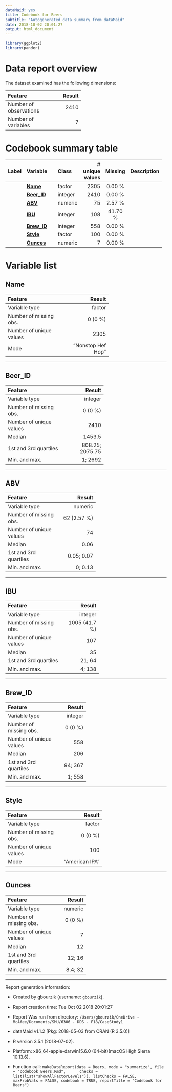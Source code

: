 ```yaml
---
dataMaid: yes
title: Codebook for Beers
subtitle: "Autogenerated data summary from dataMaid"
date: 2018-10-02 20:01:27
output: html_document
---
```

```r
library(ggplot2)
library(pander)
```
# Data report overview
The dataset examined has the following dimensions:


---------------------------------
Feature                    Result
------------------------ --------
Number of observations       2410

Number of variables             7
---------------------------------


















# Codebook summary table

---------------------------------------------------------------------
Label   Variable         Class       # unique  Missing  Description  
                                       values                        
------- ---------------- --------- ---------- --------- -------------
        **[Name]**       factor          2305  0.00 %                

        **[Beer\_ID]**   integer         2410  0.00 %                

        **[ABV]**        numeric           75  2.57 %                

        **[IBU]**        integer          108  41.70 %               

        **[Brew\_ID]**   integer          558  0.00 %                

        **[Style]**      factor           100  0.00 %                

        **[Ounces]**     numeric            7  0.00 %                
---------------------------------------------------------------------




# Variable list
## Name


---------------------------------------------
Feature                                Result
------------------------- -------------------
Variable type                          factor

Number of missing obs.                0 (0 %)

Number of unique values                  2305

Mode                        "Nonstop Hef Hop"
---------------------------------------------




---

## Beer\_ID


-------------------------------------------
Feature                              Result
------------------------- -----------------
Variable type                       integer

Number of missing obs.              0 (0 %)

Number of unique values                2410

Median                               1453.5

1st and 3rd quartiles       808.25; 2075.75

Min. and max.                       1; 2692
-------------------------------------------




---

## ABV


---------------------------------------
Feature                          Result
------------------------- -------------
Variable type                   numeric

Number of missing obs.      62 (2.57 %)

Number of unique values              74

Median                             0.06

1st and 3rd quartiles        0.05; 0.07

Min. and max.                   0; 0.13
---------------------------------------




---

## IBU


-----------------------------------------
Feature                            Result
------------------------- ---------------
Variable type                     integer

Number of missing obs.      1005 (41.7 %)

Number of unique values               107

Median                                 35

1st and 3rd quartiles              21; 64

Min. and max.                      4; 138
-----------------------------------------




---

## Brew\_ID


-----------------------------------
Feature                      Result
------------------------- ---------
Variable type               integer

Number of missing obs.      0 (0 %)

Number of unique values         558

Median                          206

1st and 3rd quartiles       94; 367

Min. and max.                1; 558
-----------------------------------




---

## Style


------------------------------------------
Feature                             Result
------------------------- ----------------
Variable type                       factor

Number of missing obs.             0 (0 %)

Number of unique values                100

Mode                        "American IPA"
------------------------------------------




---

## Ounces


-----------------------------------
Feature                      Result
------------------------- ---------
Variable type               numeric

Number of missing obs.      0 (0 %)

Number of unique values           7

Median                           12

1st and 3rd quartiles        12; 16

Min. and max.               8.4; 32
-----------------------------------




---



Report generation information:

 *  Created by gbourzik (username: `gbourzik`).

 *  Report creation time: Tue Oct 02 2018 20:01:27

 *  Report Was run from directory: `/Users/gbourzik/OneDrive - McAfee/Documents/SMU/6306 - DDS - F18/CaseStudy1`

 *  dataMaid v1.1.2 [Pkg: 2018-05-03 from CRAN (R 3.5.0)]

 *  R version 3.5.1 (2018-07-02).

 *  Platform: x86_64-apple-darwin15.6.0 (64-bit)(macOS High Sierra 10.13.6).

 *  Function call: `makeDataReport(data = Beers, mode = "summarize", file = "codebook_Beers.Rmd", 
    checks = list(list("showAllFactorLevels")), listChecks = FALSE, 
    maxProbVals = FALSE, codebook = TRUE, reportTitle = "Codebook for Beers")`

